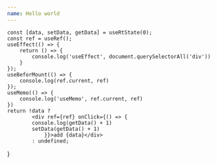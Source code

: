 ```yaml
---
name: Hello world
---
```




    const [data, setData, getData] = useRtState(0);
    const ref = useRef();
    useEffect(() => {
        return () => {
            console.log('useEffect', document.querySelectorAll('div'))
        }
    });
    useBeforMount(() => {
        console.log(ref.current, ref)
    });
    useMemo(() => {
        console.log('useMemo', ref.current, ref)
    })
    return !data ? 
            <div ref={ref} onClick={() => {
            console.log(getData() + 1)
            setData(getData() + 1)
                }}>add {data}</div>
            : undefined;
}

<Demo />
